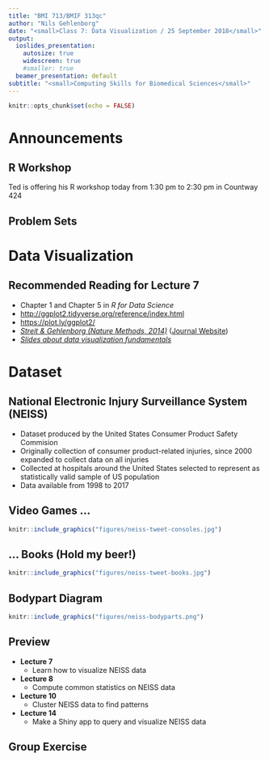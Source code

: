 ```yaml
---
title: "BMI 713/BMIF 313qc"
author: "Nils Gehlenborg"
date: "<small>Class 7: Data Visualization / 25 September 2018</small>"
output:
  ioslides_presentation:
    autosize: true  
    widescreen: true
    #smaller: true      
  beamer_presentation: default
subtitle: "<small>Computing Skills for Biomedical Sciences</small>"
---
```


```r
knitr::opts_chunk$set(echo = FALSE)
```

# Announcements

## R Workshop 

Ted is offering his R workshop today from 1:30 pm to 2:30 pm in Countway 424

## Problem Sets


# Data Visualization

## Recommended Reading for Lecture 7

- Chapter 1 and Chapter 5 in _R for Data Science_
- <http://ggplot2.tidyverse.org/reference/index.html>
- <https://plot.ly/ggplot2/>
- _[Streit & Gehlenborg (Nature Methods, 2014)](materials/streit-and-gehlenborg_nature-methods_2014.pdf)_ ([Journal Website](https://www.nature.com/nmeth/journal/v11/n2/full/nmeth.2807.html))
- _[Slides about data visualization fundamentals](materials/bmi-715_lecture-03.pdf)_

# Dataset

## National Electronic Injury Surveillance System (NEISS)

- Dataset produced by the United States Consumer Product Safety Commision
- Originally collection of consumer product-related injuries, since 2000 expanded to collect data on all injuries
- Collected at hospitals around the United States selected to represent as statistically valid sample of US population
- Data available from 1998 to 2017

## Video Games ...

```r
knitr::include_graphics("figures/neiss-tweet-consoles.jpg")
```

## ... Books (Hold my beer!)

```r
knitr::include_graphics("figures/neiss-tweet-books.jpg")
```

## Bodypart Diagram

```r
knitr::include_graphics("figures/neiss-bodyparts.png")
```

## Preview

- __Lecture 7__
    - Learn how to visualize NEISS data
- __Lecture 8__
    - Compute common statistics on NEISS data
- __Lecture 10__ 
    - Cluster NEISS data to find patterns
- __Lecture 14__
    - Make a Shiny app to query and visualize NEISS data
  
## Group Exercise


